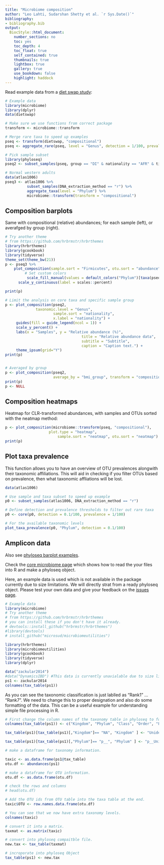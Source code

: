 ```yaml
---
title: "Microbiome composition"
author: "Leo Lahti, Sudarshan Shetty et al. `r Sys.Date()`"
bibliography: 
- bibliography.bib
output:
  BiocStyle::html_document:
    number_sections: no
    toc: yes
    toc_depth: 4
    toc_float: true
    self_contained: true
    thumbnails: true
    lightbox: true
    gallery: true
    use_bookdown: false
    highlight: haddock    
---
```

  <!--
  %\VignetteEngine{knitr::rmarkdown}
  %\VignetteIndexEntry{microbiome tutorial - composition}
  %\usepackage[utf8]{inputenc}
  %\VignetteEncoding{UTF-8}
  %\setkeys{Gin}{width=\linewidth,height=\textheight,keepaspectratio}
-->
  
  
  
Read example data from a [diet swap study](http://dx.doi.org/10.1038/ncomms7342):
  
```r
# Example data
library(microbiome)
library(dplyr)
data(dietswap)

# Make sure we use functions from correct package
transform <- microbiome::transform

# Merge rare taxa to speed up examples
pseq <- transform(dietswap, "compositional")
pseq <- aggregate_rare(pseq, level = "Genus", detection = 1/100, prevalence = 50/100)

# Pick sample subset
library(phyloseq)
pseq2 <- subset_samples(pseq, group == "DI" & nationality == "AFR" & timepoint.within.group == 1)

# Normal western adults
data(atlas1006)
pseq3 <- atlas1006 %>%
          subset_samples(DNA_extraction_method == "r") %>%
          aggregate_taxa(level = "Phylum") %>%	
          microbiome::transform(transform = "compositional")

```

## Composition barplots

Same with compositional (relative) abundances; for each sample (left), or averafged by group (right).
  
```r
# Try another theme
# from https://github.com/hrbrmstr/hrbrthemes
library(hrbrthemes)
library(gcookbook)
library(tidyverse)
theme_set(theme_bw(21))
p <- pseq3 %>%
    plot_composition(sample.sort = "Firmicutes", otu.sort = "abundance") +
         # Set custom colors
          scale_fill_manual(values = default_colors("Phylum")[taxa(pseq3)]) +
	  scale_y_continuous(label = scales::percent)

print(p)
```


```r
# Limit the analysis on core taxa and specific sample group
p <- plot_composition(pseq2,
		      taxonomic.level = "Genus",
                      sample.sort = "nationality",
                      x.label = "nationality") +
     guides(fill = guide_legend(ncol = 1)) +
     scale_y_percent() +
     labs(x = "Samples", y = "Relative abundance (%)",
                                   title = "Relative abundance data",
                                   subtitle = "Subtitle",
                                   caption = "Caption text.") + 
     theme_ipsum(grid="Y")
print(p)  


# Averaged by group
p <- plot_composition(pseq2,
                      average_by = "bmi_group", transform = "compositional")
print(p)
p <- NULL
```



## Composition heatmaps

Heatmap for CLR-transformed abundances, with samples and OTUs sorted
with the neatmap method:
  
```r
p <- plot_composition(microbiome::transform(pseq, "compositional"),
	                plot.type = "heatmap",
                        sample.sort = "neatmap", otu.sort = "neatmap")
print(p)
```


## Plot taxa prevalence

This function
allows you to have an overview of OTU prevalences alongwith their
taxonomic affiliations. This will aid in checking if you filter OTUs
based on prevalence, then what taxonomic affliations will be lost.

```r
data(atlas1006)

# Use sample and taxa subset to speed up example
p0 <- subset_samples(atlas1006, DNA_extraction_method == "r")

# Define detection and prevalence thresholds to filter out rare taxa
p0 <- core(p0, detection = 0.1/100, prevalence = 1/100)

# For the available taxonomic levels
plot_taxa_prevalence(p0, "Phylum", detection = 0.1/100)
```


## Amplicon data

Also see [phyloseq barplot examples](http://joey711.github.io/phyloseq/plot_bar-examples.html).
  
Check the [core microbiome page](http://microbiome.github.io/tutorials/CoremicrobiotaAmplicon.html) which shows how to read the your files into R and make a phyloseq object.  

Here, an example data is used which is not available in the package currently due to size limitations. We will directly strat from a ready phyloseq object. Please test your own data and give your feedback on the [issues page](https://github.com/microbiome/microbiome/issues). 

  
```r
# Example data
library(microbiome)
# Try another theme
# from https://github.com/hrbrmstr/hrbrthemes
# you can install these if you don't have it already.
# devtools::install_github("hrbrmstr/hrbrthemes")
#library(devtools)
# install_github("microsud/microbiomeutilities")

library(hrbrthemes)
library(microbiomeutilities)
library(gcookbook)
library(tidyverse)
library(dplyr)

data("zackular2014") 
#data("DynamicsIBD") #This data is currently unavialable due to size limitations
ps1 <- zackular2014
colnames(tax_table(ps1))
```

As you can see the taxonomic classification is just lablled as "Rank1" ... "Rank7". We need to change this to proper designation and also do some formatting of the data. This can be a useful example for understanding simple file processing in R.  

```r
# First change the column names of the taxonomy table in phyloseq to following:
colnames(tax_table(ps1)) <- c("Kingdom", "Phylum", "Class", "Order", "Family", "Genus", "Species" )

tax_table(ps1)[tax_table(ps1)[,"Kingdom"]== "NA", "Kingdom" ] <- "Unidentified_Kingdom"

tax_table(ps1)[tax_table(ps1)[,"Phylum"]== "p__", "Phylum" ] <- "p__Unidentified_Phylum"

# make a dataframe for taxonomy information.

taxic <- as.data.frame(ps1@tax_table) 
otu.df <- abundances(ps1)

# make a dataframe for OTU information.
otu.df <- as.data.frame(otu.df)

# check the rows and columns
# head(otu.df) 

# Add the OTU ids from OTU table into the taxa table at the end.
taxic$OTU <- row.names.data.frame(otu.df) 

# You can see that we now have extra taxonomy levels.
colnames(taxic)

# convert it into a matrix.
taxmat <- as.matrix(taxic)

# convert into phyloseq compaitble file.
new.tax <- tax_table(taxmat)  

# incroporate into phyloseq Object
tax_table(ps1) <- new.tax 
```

